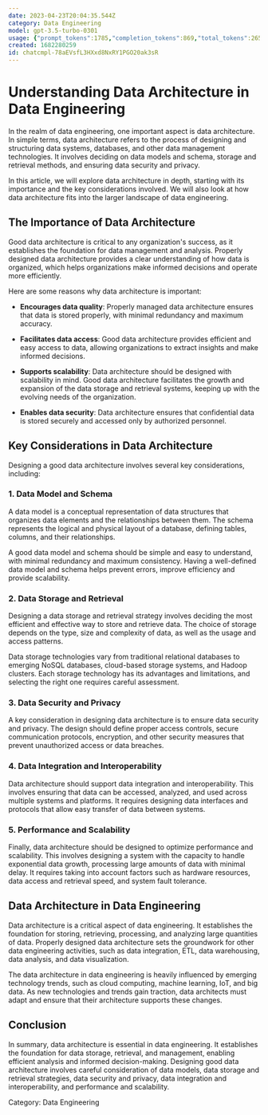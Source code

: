 ```yaml
---
date: 2023-04-23T20:04:35.544Z
category: Data Engineering
model: gpt-3.5-turbo-0301
usage: {"prompt_tokens":1785,"completion_tokens":869,"total_tokens":2654}
created: 1682280259
id: chatcmpl-78aEVsfL3HXxd8NxRY1PGO20ak3sR
---
```


# Understanding Data Architecture in Data Engineering

In the realm of data engineering, one important aspect is data architecture. In simple terms, data architecture refers to the process of designing and structuring data systems, databases, and other data management technologies. It involves deciding on data models and schema, storage and retrieval methods, and ensuring data security and privacy.

In this article, we will explore data architecture in depth, starting with its importance and the key considerations involved. We will also look at how data architecture fits into the larger landscape of data engineering.

## The Importance of Data Architecture

Good data architecture is critical to any organization's success, as it establishes the foundation for data management and analysis. Properly designed data architecture provides a clear understanding of how data is organized, which helps organizations make informed decisions and operate more efficiently.

Here are some reasons why data architecture is important:

- **Encourages data quality**: Properly managed data architecture ensures that data is stored properly, with minimal redundancy and maximum accuracy. 

- **Facilitates data access**: Good data architecture provides efficient and easy access to data, allowing organizations to extract insights and make informed decisions.

- **Supports scalability**: Data architecture should be designed with scalability in mind. Good data architecture facilitates the growth and expansion of the data storage and retrieval systems, keeping up with the evolving needs of the organization.

- **Enables data security**: Data architecture ensures that confidential data is stored securely and accessed only by authorized personnel.

## Key Considerations in Data Architecture

Designing a good data architecture involves several key considerations, including:

### 1. Data Model and Schema

A data model is a conceptual representation of data structures that organizes data elements and the relationships between them. The schema represents the logical and physical layout of a database, defining tables, columns, and their relationships.

A good data model and schema should be simple and easy to understand, with minimal redundancy and maximum consistency. Having a well-defined data model and schema helps prevent errors, improve efficiency and provide scalability.

### 2. Data Storage and Retrieval

Designing a data storage and retrieval strategy involves deciding the most efficient and effective way to store and retrieve data. The choice of storage depends on the type, size and complexity of data, as well as the usage and access patterns.

Data storage technologies vary from traditional relational databases to emerging NoSQL databases, cloud-based storage systems, and Hadoop clusters. Each storage technology has its advantages and limitations, and selecting the right one requires careful assessment.

### 3. Data Security and Privacy

A key consideration in designing data architecture is to ensure data security and privacy. The design should define proper access controls, secure communication protocols, encryption, and other security measures that prevent unauthorized access or data breaches. 

### 4. Data Integration and Interoperability

Data architecture should support data integration and interoperability. This involves ensuring that data can be accessed, analyzed, and used across multiple systems and platforms. It requires designing data interfaces and protocols that allow easy transfer of data between systems.

### 5. Performance and Scalability

Finally, data architecture should be designed to optimize performance and scalability. This involves designing a system with the capacity to handle exponential data growth, processing large amounts of data with minimal delay. It requires taking into account factors such as hardware resources, data access and retrieval speed, and system fault tolerance.

## Data Architecture in Data Engineering

Data architecture is a critical aspect of data engineering. It establishes the foundation for storing, retrieving, processing, and analyzing large quantities of data. Properly designed data architecture sets the groundwork for other data engineering activities, such as data integration, ETL, data warehousing, data analysis, and data visualization.

The data architecture in data engineering is heavily influenced by emerging technology trends, such as cloud computing, machine learning, IoT, and big data. As new technologies and trends gain traction, data architects must adapt and ensure that their architecture supports these changes.

## Conclusion

In summary, data architecture is essential in data engineering. It establishes the foundation for data storage, retrieval, and management, enabling efficient analysis and informed decision-making. Designing good data architecture involves careful consideration of data models, data storage and retrieval strategies, data security and privacy, data integration and interoperability, and performance and scalability. 

Category: Data Engineering
